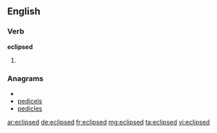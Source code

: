 ==English==

===Verb===
'''eclipsed'''

# {{past of|[[eclipse]]}}

===Anagrams===
* {{alphagram|cdeeilps}}
* [[pedicels#English|pedicels]]
* [[pedicles#English|pedicles]]

[[ar:eclipsed]]
[[de:eclipsed]]
[[fr:eclipsed]]
[[mg:eclipsed]]
[[ta:eclipsed]]
[[vi:eclipsed]]